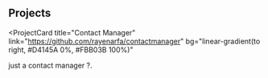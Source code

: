 ## Projects

<ProjectCard
  title="Contact Manager"
  link="https://github.com/rayenarfa/contactmanager"
  bg="linear-gradient(to right, #D4145A 0%, #FBB03B 100%)"
>
  just a contact manager ?.
</ProjectCard>
